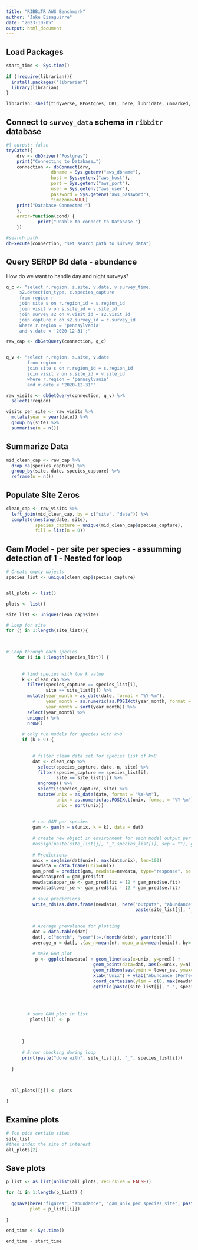 ```yaml
---
title: "RIBBiTR AWS Benchmark"
author: "Jake Eisaguirre"
date: "2023-10-05"
output: html_document
---
```


## Load Packages

```r


start_time <- Sys.time()
  
if (!require(librarian)){
  install.packages("librarian")
  library(librarian)
}

librarian::shelf(tidyverse, RPostgres, DBI, here, lubridate, unmarked, mgcv, voxel, data.table)

```

## Connect to `survey_data` schema in `ribbitr` database

```r
#| output: false
tryCatch({
    drv <- dbDriver("Postgres")
    print("Connecting to Database…")
    connection <- dbConnect(drv,
                 dbname = Sys.getenv("aws_dbname"),
                 host = Sys.getenv("aws_host"),
                 port = Sys.getenv("aws_port"),
                 user = Sys.getenv("aws_user"),
                 password = Sys.getenv("aws_password"),
                 timezone=NULL)
    print("Database Connected!")
    },
    error=function(cond) {
            print("Unable to connect to Database.")
    })

#search path
dbExecute(connection, "set search_path to survey_data")

```

## Query SERDP Bd data - abundance

How do we want to handle day and night surveys?

```r

q_c <- "select r.region, s.site, v.date, v.survey_time,
     s2.detection_type, c.species_capture
     from region r
     join site s on r.region_id = s.region_id 
     join visit v on s.site_id = v.site_id 
     join survey s2 on v.visit_id = s2.visit_id
     join capture c on s2.survey_id = c.survey_id 
     where r.region = 'pennsylvania'
     and v.date < '2020-12-31';"

raw_cap <- dbGetQuery(connection, q_c)


q_v <- "select r.region, s.site, v.date
        from region r
        join site s on r.region_id = s.region_id 
        join visit v on s.site_id = v.site_id 
        where r.region = 'pennsylvania'
        and v.date < '2020-12-31'"

raw_visits <- dbGetQuery(connection, q_v) %>% 
  select(!region)

visits_per_site <- raw_visits %>% 
  mutate(year = year(date)) %>% 
  group_by(site) %>% 
  summarise(n = n())
```

## Summarize Data

```r

mid_clean_cap <- raw_cap %>% 
  drop_na(species_capture) %>% 
  group_by(site, date, species_capture) %>% 
  reframe(n = n())


```

## Populate Site Zeros
```r

clean_cap <- raw_visits %>% 
  left_join(mid_clean_cap, by = c("site", "date")) %>% 
  complete(nesting(date, site),
           species_capture = unique(mid_clean_cap$species_capture),
           fill = list(n = 0))

```

## Gam Model - per site per species - assumming detection of 1 - Nested for loop
```r
# Create empty objects
species_list <- unique(clean_cap$species_capture)


all_plots <- list()

plots <- list()

site_list <- unique(clean_cap$site)

# Loop for site
for (j in 1:length(site_list)){ 

  

# Loop through each species
    for (i in 1:length(species_list)) {
      
      
      # find species with low k value
      k <- clean_cap %>% 
        filter(species_capture == species_list[i],
               site == site_list[j]) %>%
        mutate(year_month = as_date(date, format = "%Y-%m"),
               year_month = as.numeric(as.POSIXct(year_month, format = "%Y-%m")),
               year_month = sort(year_month)) %>%  
        select(year_month) %>% 
        unique() %>% 
        nrow()
      
      # only run models for species with k>8
      if (k > 9) {

          
          # filter clean data set for species list of k>8
          dat <- clean_cap %>% 
            select(species_capture, date, n, site) %>% 
            filter(species_capture == species_list[i],
                   site == site_list[j]) %>%  
            ungroup() %>% 
            select(!species_capture, site) %>% 
            mutate(unix = as_date(date, format = "%Y-%m"),
                   unix = as.numeric(as.POSIXct(unix, format = "%Y-%m")),
                   unix = sort(unix)) 
    
      
          # run GAM per species
          gam <- gam(n ~ s(unix, k = k), data = dat) 
          
          # create new object in environment for each model output per species
          #assign(paste(site_list[j], "_",species_list[i], sep = ""), gam) 
          
          # Predictions
          unix = seq(min(dat$unix), max(dat$unix), len=100)
          newdata = data.frame(unix=unix)
          gam_pred = predict(gam, newdata=newdata, type="response", se.fit = T)
          newdata$pred = gam_pred$fit
          newdata$upper_se <- gam_pred$fit + (2 * gam_pred$se.fit)
          newdata$lower_se <- gam_pred$fit - (2 * gam_pred$se.fit)
          
          # save predictions
          write_rds(as.data.frame(newdata), here("outputs", "abundance", "gam_unix_per_species_site", 
                                                 paste(site_list[j], "_", species_list[i],".rds", sep = "")))
          
          
          # Average prevalence for plotting
          dat = data.table(dat)
          dat[, c("month", "year"):=.(month(date), year(date))]
          average_n = dat[, .(av_n=mean(n), mean_unix=mean(unix)), by=.(month, year)] 
    
          # make GAM plot 
           p <- ggplot(newdata) + geom_line(aes(x=unix, y=pred)) +
                                 geom_point(data=dat, aes(x=unix, y=n), size=3, alpha = 0.5) + # raw or predicted counts displayed?
                                 geom_ribbon(aes(ymin = lower_se, ymax= upper_se, x = unix), alpha = 0.2, fill = "blue")+
                                 xlab("Unix") + ylab("Abundance (Perfect Detection)") + theme_classic() +
                                 coord_cartesian(ylim = c(0, max(newdata$upper_se) + 5)) + 
                                 ggtitle(paste(site_list[j], "-", species_list[i], sep = ""))
            
            
            
            
        # save GAM plot in list
         plots[[i]] <- p
         
        
      
      }
      
      # Error checking during loop
      print(paste("done with", site_list[j], "_", species_list[i]))
    
  }
  
  

  all_plots[[j]] <- plots

}


```

## Examine plots

```r
# Too pick certain sites
site_list
#then index the site of interest
all_plots[2]

```

## Save plots

```r

p_list <- as.list(unlist(all_plots, recursive = FALSE))

for (i in 1:length(p_list)) {
  
  ggsave(here("figures", "abundance", "gam_unix_per_species_site", paste(site_list[j], "_", species_list[i], ".jpeg", sep="")),
         plot = p_list[[i]])
  
}

end_time <- Sys.time()

end_time - start_time

```
